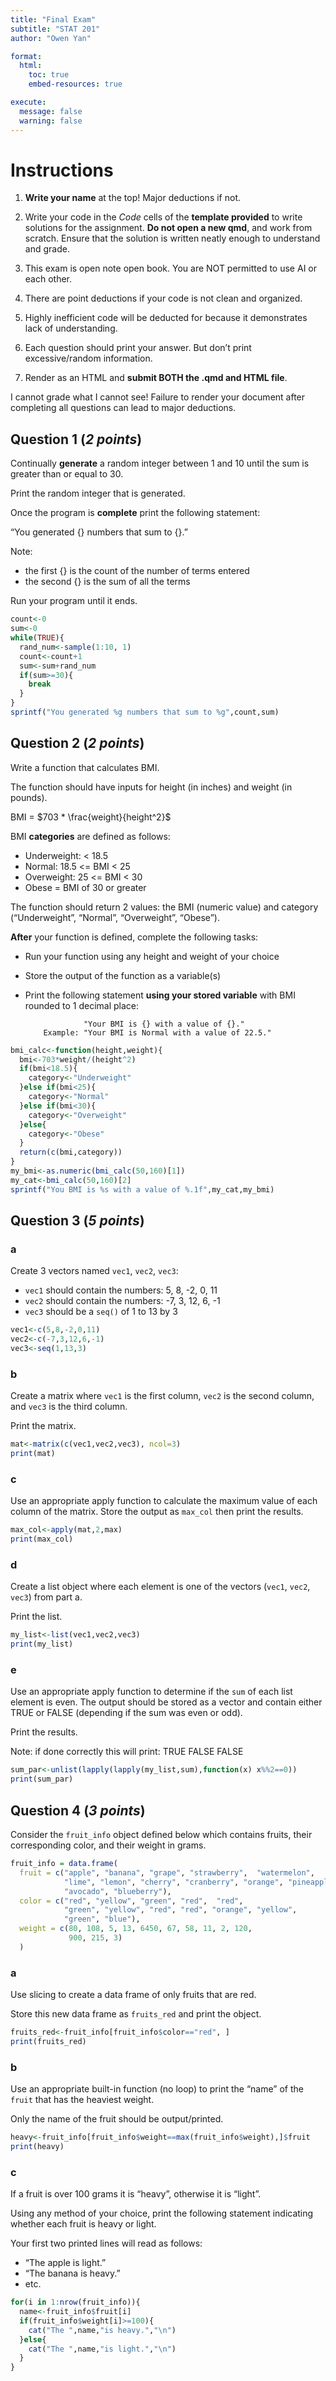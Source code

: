 ```yaml
---
title: "Final Exam"
subtitle: "STAT 201"
author: "Owen Yan"

format:
  html:
    toc: true
    embed-resources: true

execute:
  message: false
  warning: false
---
```


# Instructions

1. **Write your name** at the top! Major deductions if not.

2. Write your code in the *Code* cells of the **template provided** to write solutions for the assignment. **Do not open a new qmd**, and work from scratch. Ensure that the solution is written neatly enough to understand and grade.

3. This exam is open note open book. You are NOT permitted to use AI or each other.

4. There are point deductions if your code is not clean and organized.

5. Highly inefficient code will be deducted for because it demonstrates lack of understanding. 

6. Each question should print your answer. But don't print excessive/random information.

7. Render as an HTML and **submit BOTH the .qmd and HTML file**.

I cannot grade what I cannot see! Failure to render your document after completing all questions can lead to major deductions.


## Question 1 (*2 points*)

Continually **generate** a random integer between 1 and 10 until the sum is greater than or equal to 30. 

Print the random integer that is generated.

Once the program is **complete** print the following statement:

"You generated {} numbers that sum to {}." 

Note:

- the first {} is the count of the number of terms entered 
- the second {} is the sum of all the terms
    
Run your program until it ends.

```r
count<-0
sum<-0
while(TRUE){
  rand_num<-sample(1:10, 1)
  count<-count+1
  sum<-sum+rand_num
  if(sum>=30){
    break
  }
}
sprintf("You generated %g numbers that sum to %g",count,sum)
```

## Question 2 (*2 points*)

Write a function that calculates BMI. 

The function should have inputs for height (in inches) and weight (in pounds).

BMI =  $703 * \frac{weight}{height^2}$

BMI **categories** are defined as follows:

- Underweight: < 18.5
- Normal: 18.5 <= BMI < 25
- Overweight: 25 <= BMI < 30
- Obese = BMI of 30 or greater

The function should return 2 values: the BMI (numeric value) and category ("Underweight", "Normal", "Overweight", "Obese").

**After** your function is defined, complete the following tasks:

- Run your function using any height and weight of your choice
- Store the output of the function as a variable(s)
- Print the following statement **using your stored variable** with BMI rounded to 1 decimal place:

                   "Your BMI is {} with a value of {}." 
          Example: "Your BMI is Normal with a value of 22.5."
                
```r
bmi_calc<-function(height,weight){
  bmi<-703*weight/(height^2)
  if(bmi<18.5){
    category<-"Underweight"
  }else if(bmi<25){
    category<-"Normal"
  }else if(bmi<30){
    category<-"Overweight"
  }else{
    category<-"Obese"
  }
  return(c(bmi,category))
}
my_bmi<-as.numeric(bmi_calc(50,160)[1])
my_cat<-bmi_calc(50,160)[2]
sprintf("You BMI is %s with a value of %.1f",my_cat,my_bmi)
```
         
                
## Question 3 (*5 points*)

### a

Create 3 vectors named `vec1`, `vec2`, `vec3`: 

- `vec1` should contain the numbers: 5, 8, -2, 0, 11
- `vec2` should contain the numbers: -7, 3, 12, 6, -1
- `vec3` should be a `seq()` of 1 to 13 by 3

```r
vec1<-c(5,8,-2,0,11)
vec2<-c(-7,3,12,6,-1)
vec3<-seq(1,13,3)
```


### b

Create a matrix where `vec1` is the first column, `vec2` is the second column, and `vec3` is the third column.

Print the matrix.

```r
mat<-matrix(c(vec1,vec2,vec3), ncol=3)
print(mat)
```


### c

Use an appropriate apply function to calculate the maximum value of each column of the matrix. Store the output as `max_col` then print the results.

```r
max_col<-apply(mat,2,max)
print(max_col)
```


### d

Create a list object where each element is one of the vectors (`vec1`, `vec2`, `vec3`) from part a. 

Print the list.

```r
my_list<-list(vec1,vec2,vec3)
print(my_list)
```


### e

Use an appropriate apply function to determine if the `sum` of each list element is even. The output should be stored as a vector and contain either TRUE or FALSE (depending if the sum was even or odd). 

Print the results.

Note: if done correctly this will print: TRUE FALSE FALSE

```r
sum_par<-unlist(lapply(lapply(my_list,sum),function(x) x%%2==0))
print(sum_par)
```


## Question 4 (*3 points*)

Consider the `fruit_info` object defined below which contains fruits, their corresponding color, and their weight in grams.

```r
fruit_info = data.frame(
  fruit = c("apple", "banana", "grape", "strawberry",  "watermelon", 
            "lime", "lemon", "cherry", "cranberry", "orange", "pineapple", 
            "avocado", "blueberry"),
  color = c("red", "yellow", "green", "red",  "red", 
            "green", "yellow", "red", "red", "orange", "yellow",
            "green", "blue"),
  weight = c(80, 108, 5, 13, 6450, 67, 58, 11, 2, 120,
             900, 215, 3)
  )
```


### a

Use slicing to create a data frame of only fruits that are red.

Store this new data frame as `fruits_red` and print the object.

```r
fruits_red<-fruit_info[fruit_info$color=="red", ]
print(fruits_red)
```


### b

Use an appropriate built-in function (no loop) to print the "name" of the `fruit` that has the heaviest weight. 

Only the name of the fruit should be output/printed.

```r
heavy<-fruit_info[fruit_info$weight==max(fruit_info$weight),]$fruit
print(heavy)
```


### c

If a fruit is over 100 grams it is "heavy", otherwise it is "light".

Using any method of your choice, print the following statement indicating whether each fruit is heavy or light.

Your first two printed lines will read as follows:

  - "The apple is light."
  - "The banana is heavy."
  - etc.

```r
for(i in 1:nrow(fruit_info)){
  name<-fruit_info$fruit[i]
  if(fruit_info$weight[i]>=100){
    cat("The ",name,"is heavy.","\n")
  }else{
    cat("The ",name,"is light.","\n")
  }
}
```


